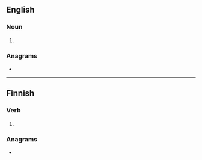 ==English==

===Noun===
{{head|en|noun plural form}}

# {{plural of|telos|lang=en}}

===Anagrams===
* {{anagrams|en|a=eilot|Eliot|Leoti|lie to|toile}}

----

==Finnish==

===Verb===
{{head|fi|verb form}}

# {{fi-form of|teloa|pr=third-person|pl=singular|mood=indicative|tense=past}}

===Anagrams===
* {{anagrams|fi|a=eilot|Lieto|lieot|lieto}}